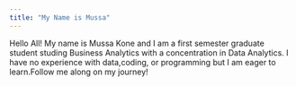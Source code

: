 ```yaml
---
title: "My Name is Mussa"
---
```

Hello All! My name is Mussa Kone and I am a first semester graduate student studing Business Analytics with a concentration in Data Analytics. I have no experience with data,coding, or programming but I am eager to learn.Follow me along on my journey!